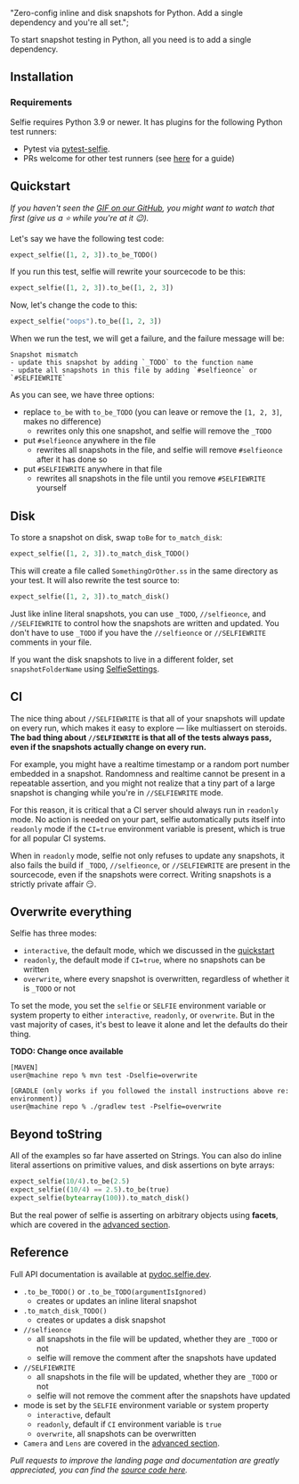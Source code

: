 
  "Zero-config inline and disk snapshots for Python. Add a single dependency and you're all set.";

<DocsImage imgAbsoluteUrl={imageUrl} />

To start snapshot testing in Python, all you need is to add a single dependency.

## Installation

### Requirements

Selfie requires Python 3.9 or newer. It has plugins for the following Python test runners:

- Pytest via [pytest-selfie](https://pypi.org/project/pytest-selfie/).
- PRs welcome for other test runners (see [here](https://github.com/diffplug/selfie/issues/350) for a guide)

## Quickstart

_If you haven't seen the [GIF on our GitHub](https://github.com/diffplug/selfie), you might want to watch that first (give us a ⭐ while you're at it 😉)._

Let's say we have the following test code:

```python
expect_selfie([1, 2, 3]).to_be_TODO()
```

If you run this test, selfie will rewrite your sourcecode to be this:

```python
expect_selfie([1, 2, 3]).to_be([1, 2, 3])
```

Now, let's change the code to this:

```python
expect_selfie("oops").to_be([1, 2, 3])
```

When we run the test, we will get a failure, and the failure message will be:

```
Snapshot mismatch
- update this snapshot by adding `_TODO` to the function name
- update all snapshots in this file by adding `#selfieonce` or `#SELFIEWRITE`
```

As you can see, we have three options:

- replace `to_be` with `to_be_TODO` (you can leave or remove the `[1, 2, 3]`, makes no difference)
  - rewrites only this one snapshot, and selfie will remove the `_TODO`
- put `#selfieonce` anywhere in the file
  - rewrites all snapshots in the file, and selfie will remove `#selfieonce` after it has done so
- put `#SELFIEWRITE` anywhere in that file
  - rewrites all snapshots in the file until you remove `#SELFIEWRITE` yourself

## Disk

To store a snapshot on disk, swap `toBe` for `to_match_disk`:

```python
expect_selfie([1, 2, 3]).to_match_disk_TODO()
```

This will create a file called `SomethingOrOther.ss` in the same directory as your test. It will also rewrite the test source to:

```python
expect_selfie([1, 2, 3]).to_match_disk()
```

Just like inline literal snapshots, you can use `_TODO`, `//selfieonce`, and `//SELFIEWRITE` to control how the snapshots are written and updated. You don't have to use `_TODO` if you have the `//selfieonce` or `//SELFIEWRITE` comments in your file.

If you want the disk snapshots to live in a different folder, set `snapshotFolderName` using [SelfieSettings](https://pydoc.selfie.dev/namespacepytest__selfie_1_1SelfieSettingsAPI).

## CI

The nice thing about `//SELFIEWRITE` is that all of your snapshots will update on every run, which makes it easy to explore — like multiassert on steroids. **The bad thing about `//SELFIEWRITE` is that all of the tests always pass, even if the snapshots actually change on every run.**

For example, you might have a realtime timestamp or a random port number embedded in a snapshot. Randomness and realtime cannot be present in a repeatable assertion, and you might not realize that a tiny part of a large snapshot is changing while you're in `//SELFIEWRITE` mode.

For this reason, it is critical that a CI server should always run in `readonly` mode. No action is needed on your part, selfie automatically puts itself into `readonly` mode if the `CI=true` environment variable is present, which is true for all popular CI systems.

When in `readonly` mode, selfie not only refuses to update any snapshots, it also fails the build if `_TODO`, `//selfieonce`, or `//SELFIEWRITE` are present in the sourcecode, even if the snapshots were correct. Writing snapshots is a strictly private affair 😏.

## Overwrite everything

Selfie has three modes:

- `interactive`, the default mode, which we discussed in the [quickstart](#quickstart)
- `readonly`, the default mode if `CI=true`, where no snapshots can be written
- `overwrite`, where every snapshot is overwritten, regardless of whether it is `_TODO` or not

To set the mode, you set the `selfie` or `SELFIE` environment variable or system property to either `interactive`, `readonly`, or `overwrite`. But in the vast majority of cases, it's best to leave it alone and let the defaults do their thing.

**TODO: Change once available**

```console
[MAVEN]
user@machine repo % mvn test -Dselfie=overwrite

[GRADLE (only works if you followed the install instructions above re: environment)]
user@machine repo % ./gradlew test -Pselfie=overwrite
```

## Beyond toString

All of the examples so far have asserted on Strings. You can also do inline literal assertions on primitive values, and disk assertions on byte arrays:

```python
expect_selfie(10/4).to_be(2.5)
expect_selfie((10/4) == 2.5).to_be(true)
expect_selfie(bytearray(100)).to_match_disk()
```

But the real power of selfie is asserting on arbitrary objects using **facets**, which are covered in the [advanced section](/py/facets).

## Reference

Full API documentation is available at [pydoc.selfie.dev](https://pydoc.selfie.dev).

- `.to_be_TODO()` or `.to_be_TODO(argumentIsIgnored)`
  - creates or updates an inline literal snapshot
- `.to_match_disk_TODO()`
  - creates or updates a disk snapshot
- `//selfieonce`
  - all snapshots in the file will be updated, whether they are `_TODO` or not
  - selfie will remove the comment after the snapshots have updated
- `//SELFIEWRITE`
  - all snapshots in the file will be updated, whether they are `_TODO` or not
  - selfie will not remove the comment after the snapshots have updated
- mode is set by the `SELFIE` environment variable or system property
  - `interactive`, default
  - `readonly`, default if `CI` environment variable is `true`
  - `overwrite`, all snapshots can be overwritten
- `Camera` and `Lens` are covered in the [advanced section](/py/facets).

_Pull requests to improve the landing page and documentation are greatly appreciated, you can find the [source code here](https://github.com/diffplug/selfie)._
